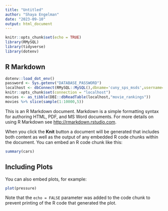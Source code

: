 ```yaml
---
title: "Untitled"
author: "Shaya Engelman"
date: "2023-09-10"
output: html_document
---
```


```r
knitr::opts_chunk$set(echo = TRUE)
library(RMySQL)
library(tidyverse)
library(dotenv)
```

## R Markdown
```r
dotenv::load_dot_env()
password <- Sys.getenv("DATABASE_PASSWORD")
localhost <- dbConnect(RMySQL::MySQL(),dbname='cuny_sps_msds',username='shayaeng',password=password, host='localhost',port=3306)
knitr::opts_chunk$set(connection = "localhost")
movies <- as_tibble(DBI::dbReadTable(localhost,"movie_rankings"))
movies %>% slice(sample(1:10000,5))

```


This is an R Markdown document. Markdown is a simple formatting syntax for authoring HTML, PDF, and MS Word documents. For more details on using R Markdown see <http://rmarkdown.rstudio.com>.

When you click the **Knit** button a document will be generated that includes both content as well as the output of any embedded R code chunks within the document. You can embed an R code chunk like this:

```r
summary(cars)
```

## Including Plots

You can also embed plots, for example:

```r
plot(pressure)
```

Note that the `echo = FALSE` parameter was added to the code chunk to prevent printing of the R code that generated the plot.
